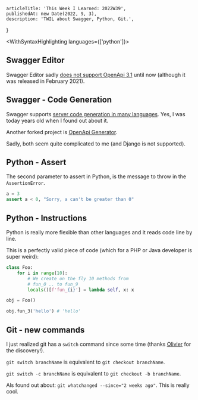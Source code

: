 
<Layout>

    articleTitle: 'This Week I Learned: 2022W39',
    publishedAt: new Date(2022, 9, 3),
    description: 'TWIL about Swagger, Python, Git.',
}

<WithSyntaxHighlighting languages={['python']}>
<ArticleInfos meta={meta} />

## Swagger Editor

Swagger Editor sadly [does not support OpenApi 3.1](https://github.com/swagger-api/swagger-editor/issues/2638) until now (although it was released in February 2021).

## Swagger - Code Generation

Swagger supports [server code generation in many languages](https://swagger.io/tools/swagger-codegen/).
Yes, I was today years old when I found out about it.

Another forked project is [OpenApi Generator](https://github.com/OpenAPITools/openapi-generator).

Sadly, both seem quite complicated to me (and Django is not supported).

## Python - Assert

The second parameter to assert in Python, is the message to throw in the `AssertionError`.

```python
a = 3
assert a < 0, "Sorry, a can't be greater than 0"
```

## Python - Instructions

Python is really more flexible than other languages and it reads code line by line.

This is a perfectly valid piece of code (which for a PHP or Java developer is super weird):

```python
class Foo:
    for i in range(10):
        # We create on the fly 10 methods from
        # fun_0 .. to fun_9
        locals()[f'fun_{i}'] = lambda self, x: x

obj = Foo()

obj.fun_3('hello') # 'hello'
```

## Git - new commands

I just realized git has a `switch` command since some time (thanks [Olivier](https://devblog.dunsap.com/) for the discovery!).

`git switch branchName` is equivalent to `git checkout branchName`.

`git switch -c branchName` is equivalent to `git checkout -b branchName`.

Als found out about: `git whatchanged --since="2 weeks ago"`. This is really cool.

</WithSyntaxHighlighting>
</Layout>
